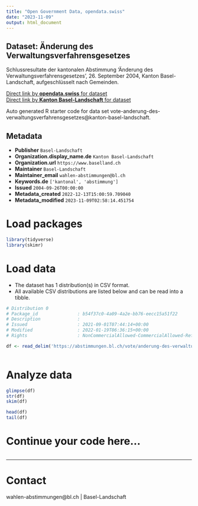 ```yaml
---
title: "Open Government Data, opendata.swiss"
date: "2023-11-09"
output: html_document
---
```


## Dataset: Änderung des Verwaltungsverfahrensgesetzes

Schlussresultate der kantonalen Abstimmung 'Änderung des Verwaltungsverfahrensgesetzes', 26. September 2004, Kanton Basel-Landschaft, aufgeschlüsselt nach Gemeinden.

[Direct link by **opendata.swiss** for dataset](https://opendata.swiss/de/dataset/anderung-des-verwaltungsverfahrensgesetzes)<br>
[Direct link by **Kanton Basel-Landschaft** for dataset](https://abstimmungen.bl.ch/vote/anderung-des-verwaltungsverfahrensgesetzes/data)

Auto generated R starter code for data set vote-anderung-des-verwaltungsverfahrensgesetzes@kanton-basel-landschaft.

## Metadata

- **Publisher** `Basel-Landschaft`
- **Organization.display_name.de** `Kanton Basel-Landschaft`
- **Organization.url** `https://www.baselland.ch`
- **Maintainer** `Basel-Landschaft`
- **Maintainer_email** `wahlen-abstimmungen@bl.ch`
- **Keywords.de** `['kantonal', 'abstimmung']`
- **Issued** `2004-09-26T00:00:00`
- **Metadata_created** `2022-12-13T15:00:59.709040`
- **Metadata_modified** `2023-11-09T02:58:14.451754`


# Load packages

```r

library(tidyverse)
library(skimr)

```

# Load data

-   The dataset has 1 distribution(s) in CSV format.
-   All available CSV distributions are listed below and can be read into a tibble.

```r

# Distribution 0
# Package_id               : b54f37c0-4a09-4a2e-bb76-eecc15a51f22
# Description              : 
# Issued                   : 2021-09-01T07:44:14+00:00
# Modified                 : 2022-01-19T06:36:15+00:00
# Rights                   : NonCommercialAllowed-CommercialAllowed-ReferenceRequired

df <- read_delim('https://abstimmungen.bl.ch/vote/anderung-des-verwaltungsverfahrensgesetzes/data-csv')



```

# Analyze data

```r

glimpse(df)
str(df)
skim(df)

head(df)
tail(df)

```

# Continue your code here...

```r

```

------------------------------------------------------------------------

# Contact

wahlen-abstimmungen@bl.ch | Basel-Landschaft
